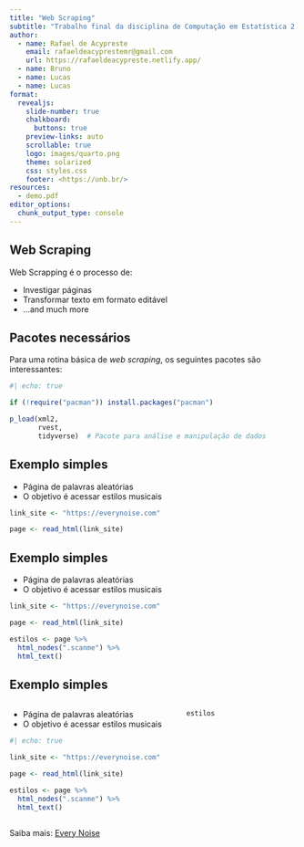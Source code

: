 ```yaml
---
title: "Web Scraping"
subtitle: "Trabalho final da disciplina de Computação em Estatística 2 (R)"
author:
  - name: Rafael de Acypreste
    email: rafaeldeacyprestemr@gmail.com
    url: https://rafaeldeacypreste.netlify.app/
  - name: Bruno
  - name: Lucas
  - name: Lucas
format:
  revealjs: 
    slide-number: true
    chalkboard: 
      buttons: true
    preview-links: auto
    scrollable: true
    logo: images/quarto.png
    theme: solarized
    css: styles.css
    footer: <https://unb.br/>
resources:
  - demo.pdf
editor_options: 
  chunk_output_type: console
---
```


## Web Scraping

Web Scrapping é o processo de:

::: incremental

-   Investigar páginas
-   Transformar texto em formato editável
-   ...and much more
:::

## Pacotes necessários

Para uma rotina básica de *web scraping*, os seguintes pacotes são interessantes: 

```r
#| echo: true

if (!require("pacman")) install.packages("pacman")

p_load(xml2,
       rvest,    
       tidyverse)  # Pacote para análise e manipulação de dados
```



## Exemplo simples {auto-animate="true"}


-   Página de palavras aleatórias
-   O objetivo é acessar estilos musicais


```.r
link_site <- "https://everynoise.com"

page <- read_html(link_site)
```

## Exemplo simples {auto-animate="true"}


-   Página de palavras aleatórias
-   O objetivo é acessar estilos musicais


```.r

link_site <- "https://everynoise.com"

page <- read_html(link_site)

estilos <- page %>% 
  html_nodes(".scanme") %>%
  html_text()

```


## Exemplo simples {auto-animate="true"}

::: columns
::: {.column width="60%"}
-   Página de palavras aleatórias
-   O objetivo é acessar estilos musicais


```r
#| echo: true

link_site <- "https://everynoise.com"

page <- read_html(link_site)

estilos <- page %>% 
  html_nodes(".scanme") %>%
  html_text()

```

:::

::: {.column width="40%"}
```r
estilos
```

:::
:::


  

::: footer
Saiba mais: [Every Noise](https://everynoise.com)
:::

